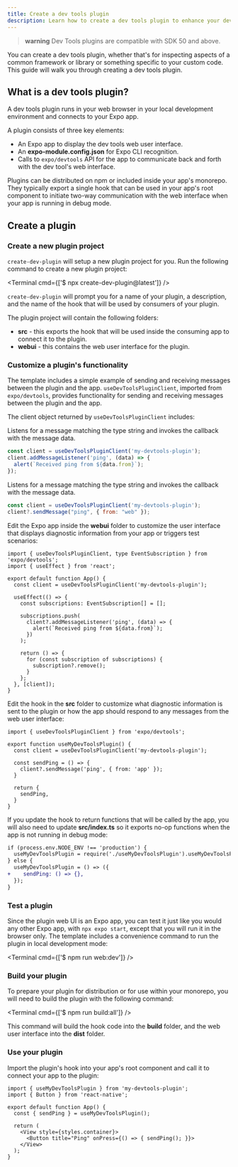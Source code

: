 ```yaml
---
title: Create a dev tools plugin
description: Learn how to create a dev tools plugin to enhance your development experience.
---
```



> **warning** Dev Tools plugins are compatible with SDK 50 and above.

You can create a dev tools plugin, whether that's for inspecting aspects of a common framework or library or something specific to your custom code. This guide will walk you through creating a dev tools plugin.

## What is a dev tools plugin?
A dev tools plugin runs in your web browser in your local development environment and connects to your Expo app.

A plugin consists of three key elements:
- An Expo app to display the dev tools web user interface.
- An **expo-module.config.json** for Expo CLI recognition.
- Calls to `expo/devtools` API for the app to communicate back and forth with the dev tool's web interface.

Plugins can be distributed on npm or included inside your app's monorepo. They typically export a single hook that can be used in your app's root component to initiate two-way communication with the web interface when your app is running in debug mode.

## Create a plugin

### Create a new plugin project

`create-dev-plugin` will setup a new plugin project for you. Run the following command to create a new plugin project:

<Terminal cmd={['$ npx create-dev-plugin@latest']} />

`create-dev-plugin` will prompt you for a name of your plugin, a description, and the name of the hook that will be used by consumers of your plugin.

The plugin project will contain the following folders:
- **src** - this exports the hook that will be used inside the consuming app to connect it to the plugin.
- **webui** - this contains the web user interface for the plugin.

### Customize a plugin's functionality

The template includes a simple example of sending and receiving messages between the plugin and the app. `useDevToolsPluginClient`, imported from `expo/devtools`, provides functionality for sending and receiving messages between the plugin and the app.

The client object returned by `useDevToolsPluginClient` includes:
<APIBox header="addMessageListener">

Listens for a message matching the type string and invokes the callback with the message data.

```jsx
const client = useDevToolsPluginClient('my-devtools-plugin');
client.addMessageListener('ping', (data) => {
  alert(`Received ping from ${data.from}`);
});
```

</APIBox>

<APIBox header="sendMessage">

Listens for a message matching the type string and invokes the callback with the message data.

```jsx
const client = useDevToolsPluginClient('my-devtools-plugin');
client?.sendMessage("ping", { from: "web" });
```

</APIBox>

Edit the Expo app inside the **webui** folder to customize the user interface that displays diagnostic information from your app or triggers test scenarios:
```tsx webui/App.tsx
import { useDevToolsPluginClient, type EventSubscription } from 'expo/devtools';
import { useEffect } from 'react';

export default function App() {
  const client = useDevToolsPluginClient('my-devtools-plugin');

  useEffect(() => {
    const subscriptions: EventSubscription[] = [];

    subscriptions.push(
      client?.addMessageListener('ping', (data) => {
        alert(`Received ping from ${data.from}`);
      })
    );

    return () => {
      for (const subscription of subscriptions) {
        subscription?.remove();
      }
    };
  }, [client]);
}

```

Edit the hook in the **src** folder to customize what diagnostic information is sent to the plugin or how the app should respond to any messages from the web user interface:
```tsx src/useMyDevToolsPlugin.ts
import { useDevToolsPluginClient } from 'expo/devtools';

export function useMyDevToolsPlugin() {
  const client = useDevToolsPluginClient('my-devtools-plugin');

  const sendPing = () => {
    client?.sendMessage('ping', { from: 'app' });
  }

  return {
    sendPing,
  }
}
```

If you update the hook to return functions that will be called by the app, you will also need to update **src/index.ts** so it exports no-op functions when the app is not running in debug mode:
```diff src/index.ts
if (process.env.NODE_ENV !== 'production') {
  useMyDevToolsPlugin = require('./useMyDevToolsPlugin').useMyDevToolsPlugin;
} else {
  useMyDevToolsPlugin = () => ({
+    sendPing: () => {},
  });
}
```

### Test a plugin
Since the plugin web UI is an Expo app, you can test it just like you would any other Expo app, with `npx expo start`, except that you will run it in the browser only. The template includes a convenience command to run the plugin in local development mode:

<Terminal cmd={['$ npm run web:dev']} />

### Build your plugin

To prepare your plugin for distribution or for use within your monorepo, you will need to build the plugin with the following command:

<Terminal cmd={['$ npm run build:all']} />

This command will build the hook code into the **build** folder, and the web user interface into the **dist** folder.

### Use your plugin
Import the plugin's hook into your app's root component and call it to connect your app to the plugin:

```tsx App.js
import { useMyDevToolsPlugin } from 'my-devtools-plugin';
import { Button } from 'react-native';

export default function App() {
  const { sendPing } = useMyDevToolsPlugin();

  return (
    <View style={styles.container}>
      <Button title="Ping" onPress={() => { sendPing(); }}>
    </View>
  );
}
```
